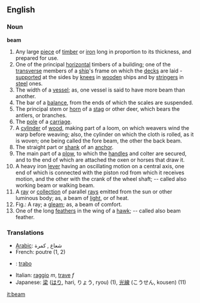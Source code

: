 ==English==
===Noun===
'''beam'''

#Any large [[piece]] of [[timber]] or [[iron]] long in proportion to its thickness, and prepared for use.
#One of the principal [[horizontal]] timbers of a building; one of the [[transverse]] members of a [[ship]]'s frame on which the [[deck]]s are laid - [[supported]] at the sides by [[knee]]s in [[wooden]] ships and by [[stringer]]s in [[steel]] ones.
#The width of a [[vessel]]; as, one vessel is said to have more beam than another.
#The bar of a [[balance]], from the ends of which the scales are suspended.
#The principal stem or [[horn]] of a [[stag]] or other deer, which bears the antlers, or branches.
#The [[pole]] of a [[carriage]].
#A [[cylinder]] of [[wood]], making part of a loom, on which weavers wind the warp before weaving; also, the cylinder on which the cloth is rolled, as it is woven; one being called the fore beam, the other the back beam.
#The straight part or [[shank]] of an [[anchor]].
#The main part of a [[plow]], to which the [[handle]]s and colter are secured, and to the end of which are attached the oxen or horses that draw it.
#A heavy iron [[lever]] having an oscillating motion on a central axis, one end of which is connected with the piston rod from which it receives motion, and the other with the crank of the wheel shaft; -- called also working beam or walking beam.
#A [[ray]] or [[collection]] of parallel [[ray]]s emitted from the sun or other luminous body; as, a beam of [[light]], or of heat.
#Fig.: A ray; a [[gleam]]; as, a beam of comfort.
#One of the long [[feather]]s in the wing of a [[hawk]]; -- called also beam feather.

===Translations===
*[[Arabic]]: شعاع , كمرة
*French: poutre (1, 2)
* {{io}} : [[trabo]]
*Italian: [[raggio]] ''m'', [[trave]] ''f''
*Japanese: [[梁]] ([[はり]], hari, りょう, ryou) (1), [[光線]] (こうせん, kousen) (11)

[[it:beam]]